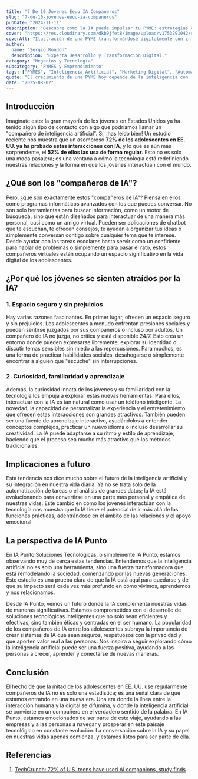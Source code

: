 ```yaml
---
title: "7 De 10 Jovenes Eeuu IA Companeros"
slug: "7-de-10-jovenes-eeuu-ia-companeros"
pubDate: "2024-11-11"
description: "Descubre cómo la IA puede impulsar tu PYME: estrategias concretas de marketing, automatización y datos para aumentar ventas."
cover: "https://res.cloudinary.com/dkb9jfet8/image/upload/v1753291042/small-business_kk56r6.jpg"
coverAlt: "Ilustración de una PYME transformándose digitalmente con inteligencia artificial."
author:
  name: "Sergio Rondón"
  description: "Experta Desarrollo y Transformación Digital."
category: "Negocios y Tecnología"
subcategory: "PYMES y Emprendimiento"
tags: ["PYMES", "Inteligencia Artificial", "Marketing Digital", "Automatización", "Ventas"]
quote: "El crecimiento de una PYME hoy depende de la inteligencia con la que se aplican datos, IA y estrategia. — Sergio Rondón"
date: "2025-08-02"
---
```




<h2 id="introduccion">Introducción</h2>

Imagínate esto: la gran mayoría de los jóvenes en Estados Unidos ya ha tenido algún tipo de contacto con algo que podríamos llamar un "compañero de inteligencia artificial". Sí, ¡has leído bien! Un estudio reciente nos muestra que un asombroso <strong>72% de los adolescentes en EE. UU. ya ha probado estas interacciones con IA</strong>, y lo que es aún más sorprendente, el <strong>52% de ellos las usa de forma regular</strong>. Esto no es solo una moda pasajera; es una ventana a cómo la tecnología está redefiniendo nuestras relaciones y la forma en que los jóvenes interactúan con el mundo.

<h2 id="que-son-companeros-ia">¿Qué son los "compañeros de IA"?</h2>

Pero, ¿qué son exactamente estos "compañeros de IA"? Piensa en ellos como programas informáticos avanzados con los que puedes conversar. No son solo herramientas para buscar información, como un motor de búsqueda, sino que están diseñados para interactuar de una manera más personal, casi como un amigo virtual. Pueden ser aplicaciones de chatbot que te escuchan, te ofrecen consejos, te ayudan a organizar tus ideas o simplemente conversan contigo sobre cualquier tema que te interese. Desde ayudar con las tareas escolares hasta servir como un confidente para hablar de problemas o simplemente para pasar el rato, estos compañeros virtuales están ocupando un espacio significativo en la vida digital de los adolescentes.

<h2 id="por-que-atraen-a-los-jovenes">¿Por qué los jóvenes se sienten atraídos por la IA?</h2>

<h3 id="espacio-seguro-sin-prejuicios">1. Espacio seguro y sin prejuicios</h3>

Hay varias razones fascinantes. En primer lugar, ofrecen un espacio seguro y sin prejuicios. Los adolescentes a menudo enfrentan presiones sociales y pueden sentirse juzgados por sus compañeros o incluso por adultos. Un compañero de IA no juzga, no critica y está disponible 24/7. Esto crea un entorno donde pueden expresarse libremente, explorar su identidad o discutir temas sensibles sin miedo a las repercusiones. Para muchos, es una forma de practicar habilidades sociales, desahogarse o simplemente encontrar a alguien que "escuche" sin interrupciones.

<h3 id="curiosidad-familiaridad-aprendizaje">2. Curiosidad, familiaridad y aprendizaje</h3>

Además, la curiosidad innata de los jóvenes y su familiaridad con la tecnología los empuja a explorar estas nuevas herramientas. Para ellos, interactuar con la IA es tan natural como usar un teléfono inteligente. La novedad, la capacidad de personalizar la experiencia y el entretenimiento que ofrecen estas interacciones son grandes atractivos. También pueden ser una fuente de aprendizaje interactivo, ayudándolos a entender conceptos complejos, practicar un nuevo idioma o incluso desarrollar su creatividad. La IA puede adaptarse a su ritmo y estilo de aprendizaje, haciendo que el proceso sea mucho más atractivo que los métodos tradicionales.

<h2 id="implicaciones-a-futuro">Implicaciones a futuro</h2>

Esta tendencia nos dice mucho sobre el futuro de la inteligencia artificial y su integración en nuestra vida diaria. Ya no se trata solo de la automatización de tareas o el análisis de grandes datos; la IA está evolucionando para convertirse en una parte más personal y empática de nuestras vidas. Este cambio en cómo los jóvenes interactúan con la tecnología nos muestra que la IA tiene el potencial de ir más allá de las funciones prácticas, adentrándose en el ámbito de las relaciones y el apoyo emocional.

<h2 id="la-perspectiva-de-ia-punto">La perspectiva de IA Punto</h2>

En IA Punto Soluciones Tecnológicas, o simplemente IA Punto, estamos observando muy de cerca estas tendencias. Entendemos que la inteligencia artificial no es solo una herramienta, sino una fuerza transformadora que está remodelando la sociedad, comenzando por las nuevas generaciones. Este estudio es una prueba clara de que la IA está aquí para quedarse y de que su impacto será cada vez más profundo en cómo vivimos, aprendemos y nos relacionamos.

Desde IA Punto, vemos un futuro donde la IA complementa nuestras vidas de maneras significativas. Estamos comprometidos con el desarrollo de soluciones tecnológicas inteligentes que no solo sean eficientes y efectivas, sino también éticas y centradas en el ser humano. La popularidad de los compañeros de IA entre los adolescentes subraya la importancia de crear sistemas de IA que sean seguros, respetuosos con la privacidad y que aporten valor real a las personas. Nos inspira a seguir explorando cómo la inteligencia artificial puede ser una fuerza positiva, ayudando a las personas a crecer, aprender y conectarse de nuevas maneras.

<h2 id="conclusion">Conclusión</h2>

El hecho de que la mitad de los adolescentes en EE. UU. use regularmente compañeros de IA no es solo una estadística; es una señal clara de que estamos entrando en una nueva era. Una era donde la línea entre la interacción humana y la digital se difumina, y donde la inteligencia artificial se convierte en un compañero en el verdadero sentido de la palabra. En IA Punto, estamos emocionados de ser parte de este viaje, ayudando a las empresas y a las personas a navegar y prosperar en este paisaje tecnológico en constante evolución. La conversación sobre la IA y su papel en nuestras vidas apenas comienza, y estamos listos para ser parte de ella.

<h2 id="referencias">Referencias</h2>

1.  <a href="https://techcrunch.com/2025/07/21/72-of-u-s-teens-have-used-ai-companions-study-finds/" target="_blank" rel="noopener noreferrer">TechCrunch: 72% of U.S. teens have used AI companions, study finds</a>